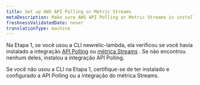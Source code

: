 ```yaml
---
title: Set up AWS API Polling or Metric Streams
metaDescription: Make sure AWS API Polling or Metric Streams is installed before you enable New Relic's AWS Lambda monitoring.
freshnessValidatedDate: never
translationType: machine
---
```


Na Etapa 1, se você usou a CLI newrelic-lambda, ela verificou se você havia instalado a integração [API Polling](/docs/infrastructure/amazon-integrations/connect/connect-aws-new-relic-infrastructure-monitoring) ou [métrica Streams](/docs/infrastructure/amazon-integrations/connect/aws-metric-stream) . Se não encontrou nenhum deles, instalou a integração API Polling.

Se você não usou a CLI na Etapa 1, certifique-se de ter instalado e configurado a API Polling ou a integração do métrica Streams.

<InstallFeedback/>
